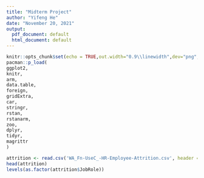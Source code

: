 ```yaml
---
title: "Midterm Project"
author: "Yifeng He"
date: "November 20, 2021"
output:
  pdf_document: default
  html_document: default
---
```


```r
knitr::opts_chunk$set(echo = TRUE,out.width="0.9\\linewidth",dev="png",fig.align  = 'center')
pacman::p_load(
ggplot2,
knitr,
arm,
data.table,
foreign,
gridExtra,
car,
stringr,
rstan,
rstanarm,
zoo,
dplyr,
tidyr,
magrittr
)
```


```r
attrition <- read.csv('WA_Fn-UseC_-HR-Employee-Attrition.csv', header = T)
head(attrition)
levels(as.factor(attrition$JobRole))

```

